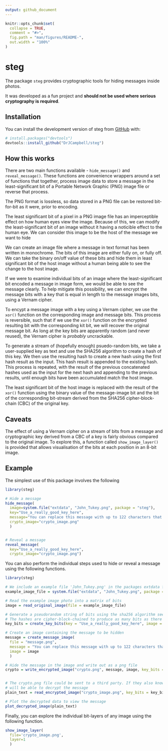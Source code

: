 ```yaml
---
output: github_document
---
```


<!-- README.md is generated from README.Rmd. Please edit that file -->

```r
knitr::opts_chunk$set(
  collapse = TRUE,
  comment = "#>",
  fig.path = "man/figures/README-",
  out.width = "100%"
)
```

# steg

<!-- badges: start -->
<!-- badges: end -->

The package `steg` provides cryptographic tools for hiding messages inside photos.

It was developed as a fun project and **should not be used where serious cryptography is required**.

## Installation

You can install the development version of steg from [GitHub](https://github.com/) with:

``` r
# install.packages("devtools")
devtools::install_github("DrJCampbell/steg")
```

## How this works

There are two main functions available - `hide_message()` and `reveal_message()`. These functions are convenience wrappers around a set of functions that together, process image data to store a message in the least-significant bit of a Portable Network Graphic (PNG) image file or reverse that process.

The PNG format is lossless, so data stored in a PNG file can be restored bit-for-bit as it were, prior to encoding.

The least significant bit of a pixel in a PNG image file has an imperceptible effect on how human eyes view the image. Because of this, we can modify the least-significant bit of an image without it having a noticible effect to the human eye. We can consider this image to be the host of the message we want to hide

We can create an image file where a message in text format has been written in monochrome. The bits of this image are either fully on, or fully off. We can take the binary on/off value of these bits and hide them in least significant bit of the host image without a human being able to see the change to the host image.

If we were to examine individual bits of an image where the least-significant bit encoded a message in image form, we would be able to see the message clearly. To help mitigate this possibility, we can encrypt the message bits with a key that is equal in length to the message images bits, using a Vernam cipher.

To encypt a message image with a key using a Vernam cipher, we use the `xor()` function on the corresponding image and message bits. This process is reversible, such that if we use the `xor()` function on the encrypted resulting bit with the corresponding kit bit, we will recover the original message bit. As long at the key bits are apparently random (and never reused), the Vernam cipher is _probably_ uncrackable.

To generate a stream of (hopefully enough) psuedo-random bits, we take a user-supplied key as text and use the SHA256 algorithm to create a hash of this key. We then use the resulting hash to create a new hash using the first hash result as the input. This hash result is appended to the existing hash. This process is repeated, with the result of the previous concatenated hashes used as the input for the next hash and appending to the previous results, until enough bits have been accumulated match the host image.

The least significant bit of the host image is replaced with the result of the `xor()` function using the binary value of the message-image bit and the bit of the corresponding bit-stream derived from the SHA256 cipher-block-chain (CBC) of the original key.


## Caveats

The effect of using a Vernam cipher on a stream of bits from a message and cryptographic key derived from a CBC of a key is fairly obvious compared to the original image. To explore this, a function called `show_image_layer()` is provided that allows visualisation of the bits at each position in an 8-bit image.




## Example

The simplest use of this package involves the following

```r
library(steg)

# Hide a message
hide_message(
  image=system.file("extdata", "John_Tukey.png", package = "steg"),
  key="Use_a_really_good_key_here",
  message="You can replace this message with up to 122 characters that will be written in a png file",
  crypto_image="crypto_image.png"
  )


# Reveal a message
reveal_message(
  key="Use_a_really_good_key_here",
  crypto_image="crypto_image.png")
```



You can also perform the individual steps used to hide or reveal a message using the following functions.


```r

library(steg)

# We include an example file 'John_Tukey.png' in the packages extdata folder
example_image_file = system.file("extdata", "John_Tukey.png", package = "steg")

# Read the example image photo into a matrix of bits
image = read_original_image(file = example_image_file)

# Generate a pseudorandom string of bits using the sha256 algorithm seeded with the key
# The hashes are cipher-block-chained to produce as many bits as there are pixels in the image
key_bits = create_key_bits(key = "Use_a_really_good_key_here", image = image)

# Create an image containing the message to be hidden
message = create_message_image(
  file = "message.png",
  message = "You can replace this message with up to 122 characters that will be written in a png file",
  image = image
  )

# Hide the message in the image and write out as a png file
crypto = write_encrypted_image("crypto.png", message, image, key_bits = key_bits)


# The crypto.png file could be sent to a third party. If they also know the key, they
# will be able to decrypt the message
plain_text = read_encrypted_image("crypto_image.png", key_bits = key_bits)

# Plot the decrypted data to view the message
plot_decrypted_image(plain_text)
```


Finally, you can explore the individual bit-layers of any image using the following function.


```r
show_image_layer(
  file='crypto_image.png',
  layer=1
  )
```


